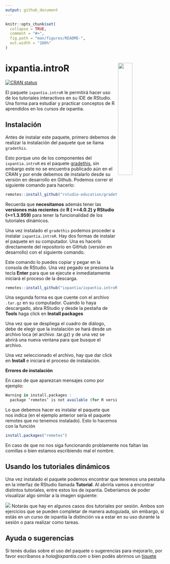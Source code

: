 ```yaml
---
output: github_document
---
```


<!-- README.md is generated from README.Rmd. Please edit that file -->

```r
knitr::opts_chunk$set(
  collapse = TRUE,
  comment = "#>",
  fig.path = "man/figures/README-",
  out.width = "100%"
)
```

# ixpantia.introR <a href="url"><img src="man/figures/ixpantia_cursos.png" align="right" width="30%"></a>

<!-- badges: start -->
[![CRAN status](https://www.r-pkg.org/badges/version/ixpantia.introR)](https://cran.r-project.org/package=ixpantia.introR)
<!-- badges: end -->

El paquete `ixpantia.introR` le permitirá hacer uso de los tutoriales
interactivos en su IDE de RStudio. Una forma para estudiar y practicar
conceptos de R aprendidos en los cursos de ixpantia.

## Instalación

Antes de instalar este paquete, primero debemos de realizar la instalación del
paquete que se llama `gradethis`. 

Esto porque uno de los componentes del `ixpantia.introR` es el paquete [gradethis](https://github.com/rstudio-education/gradethis), sin embargo este no
se encuentra publicado aún en el CRAN y por ende debemos de instalarlo desde su
versión en desarrollo en Github. Podemos correr el siguiente comando para
hacerlo:

```r
remotes::install_github("rstudio-education/gradethis")
```

Recuerda que **necesitamos** además tener las **versiones más recientes** de **R ( >=4.0.2) y RStudio (>=1.3.959)** para tener
la funcionalidad de los tutoriales dinámicos.

Una vez instalado el `gradethis` podemos proceder a instalar `ixpantia.introR`.
Hay dos formas de instalar el paquete en su computador. Una es hacerlo
directamente del repositorio en GitHub (versión en desarrollo) con el siguiente
comando. 

Este comando lo puedes copiar y pegar en la consola de RStudio. Una vez pegado
se presiona la tecla **Enter** para que se ejecute e inmediatamente iniciará
el proceso de la descarga.

```r
remotes::install_github("ixpantia/ixpantia.introR")
```

Una segunda forma es que cuente con el archivo `.tar.gz` en
su computador. Cuando lo haya descargado, abra RStudio y desde la
pestaña de **Tools** haga click en **Install packages**

Una vez que se despliega el cuadro de diálogo, debe de elegir que la
instalación se hará desde un archivo loca (el archivo .tar.gz) y de 
una vez se abrirá una nueva ventana para que busque el archivo.

Una vez seleccionado el archivo, hay que dar click en **Install** e
iniciará el proceso de instalación.

**Errores de instalación**

En caso de que aparezcan mensajes como por ejemplo:
```r
Warning in install.packages :
  package ‘remotes’ is not available (for R version 4.0.2)
```
 
Lo que debemos hacer es instalar el paquete que nos indica (en el ejemplo anterior
sería el paquete remotes que no tenemos instalado). Esto lo hacemos con la
función
```r
install.packages("remotes")
```

En caso de que no nos siga funcionando problamente nos faltan las comillas o
bien estamos escribiendo mal el nombre.

## Usando los tutoriales dinámicos

Una vez instalado el paquete podemos encontrar que tenemos una pestaña en la
interfaz de RStudio llamada **Tutorial**. Al abrirla vamos a encontrar distintos
tutoriales, entre estos los de ixpantia. Deberíamos de poder visualizar algo
similar a la imagen siguiente:

![](man/figures/tutoriales_ixpantia.png)
Notarás que hay en algunos casos dos tutoriales por sesión. Ambos son 
ejercicios que se pueden completar de manera autoguiada, sin embargo, si
estás en un curso de ixpantia la distinción va a estar en su uso durante
la sesión o para realizar como tareas.

## Ayuda o sugerencias

Si tenés dudas sobre el uso del paquete o sugerencias para
mejorarlo, por favor escríbanos a *hola@ixpantia.com* o bien podés abrirnos
un [tiquete](https://github.com/ixpantia/ixpantia.introR/issues)

